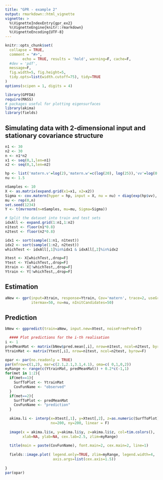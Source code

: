 ```yaml
---
title: "GPR - example 2"
output: rmarkdown::html_vignette
vignette: >
  %\VignetteIndexEntry{gpr_ex2}
  %\VignetteEngine{knitr::rmarkdown}
  %\VignetteEncoding{UTF-8}
---
```


```r
knitr::opts_chunk$set(
  collapse = TRUE,
  comment = "#>",
        echo = TRUE, results = 'hold', warning=F, cache=F, 
  #dev = 'pdf', 
  message=F, 
  fig.width=5, fig.height=5,
  tidy.opts=list(width.cutoff=75), tidy=TRUE
)
options(scipen = 1, digits = 4)
```

```r
library(GPFDA)
require(MASS)
# packages useful for plotting eigensurfaces
library(akima)
library(fields)
```

## Simulating data with 2-dimensional input and stationary covariance structure

```r
n1 <- 30
n2 <- 30
n <- n1*n2
x1 <- seq(0,1,len=n1)
x2 <- seq(0,1,len=n2)

hp <- list('matern.v'=log(2),'matern.w'=c(log(20), log(25)),'vv'=log(0.2))
nu <- 1.5

nSamples <- 10
X <- as.matrix(expand.grid(x1=x1, x2=x2))
Sigma <- cov.matern(hyper = hp, input = X, nu = nu) + diag(exp(hp$vv), n)
mu <- rep(0,n)
set.seed(1234)
Y <- t(mvrnorm(n=nSamples, mu=mu, Sigma=Sigma))

# Split the dataset into train and test sets
idxAll <- expand.grid(1:n1,1:n2)
n1test <- floor(n1*0.8)
n2test <- floor(n2*0.8)

idx1 <- sort(sample(1:n1, n1test))
idx2 <- sort(sample(1:n2, n2test))
whichTest <- idxAll[,1]%in%idx1 & idxAll[,2]%in%idx2

Xtest <- X[whichTest,,drop=F]
Ytest <- Y[whichTest,,drop=F]
Xtrain <- X[!whichTest,,drop=F]
Ytrain <- Y[!whichTest,,drop=F]
```


## Estimation
```r
aNew <- gpr(input=Xtrain, response=Ytrain, Cov='matern', trace=2, useGradient=T,
            itermax=50, nu=nu, nInitCandidates=50)
```

## Prediction
```r
bNew <- gppredict(train=aNew, input.new=Xtest, noiseFreePred=T)
```


```r
  #### Plot predictions for the i-th realisation
i <- 1
predMeanMat <- matrix(bNew$pred.mean[,i], nrow=n1test, ncol=n2test, byrow=F)
YtrainMat <- matrix(Ytest[,i], nrow=n1test, ncol=n2test, byrow=F)

opar <- par(no.readonly = TRUE)
par(mfrow=c(1,2), mar=c(2.1,2.1,3.1,4.1), oma=c( 0,1,0,2))
myRange <- range(c(YtrainMat, predMeanMat)) + 0.2*c(-1,1)
for(met in 1:2){
  if(met==1){
    SurfToPlot <- YtrainMat
    CovFunName <- "observed"
  }
  if(met==2){
    SurfToPlot <- predMeanMat
    CovFunName <- "prediction"
  }
  
  akima.li <- interp(x=Xtest[,1], y=Xtest[,2], z=as.numeric(SurfToPlot),
                     nx=200, ny=200, linear = F)
  
  image(x = akima.li$x, y=akima.li$y, z=akima.li$z, col=tim.colors(),
        xlab=NA, ylab=NA, cex.lab=2.5, zlim=myRange)
  
  title(main = paste(CovFunName), font.main=2, cex.main=2, line=1)
  
  fields::image.plot( legend.only=TRUE, zlim=myRange, legend.width=4,
                      axis.args=list(cex.axis=1.5))
  
}
par(opar)
```

